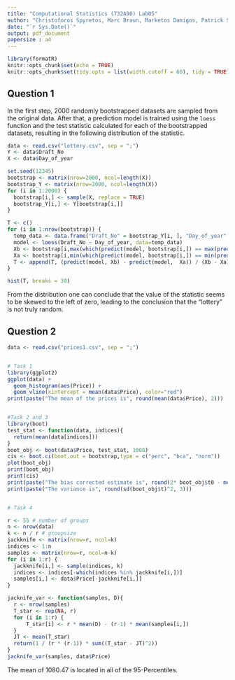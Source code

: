 ```yaml
---
title: "Computational Statistics (732A90) Lab05"
author: "Christoforos Spyretos, Marc Braun, Marketos Damigos, Patrick Siegfried Hiemsch & Prakhar"
date: "`r Sys.Date()`"
output: pdf_document
papersize : a4
---
```


```r
library(formatR)
knitr::opts_chunk$set(echo = TRUE)
knitr::opts_chunk$set(tidy.opts = list(width.cutoff = 60), tidy = TRUE)
```


## Question 1

In the first step, 2000 randomly bootstrapped datasets are sampled from the original data.
After that, a prediction model is trained using the `loess` function and the test statistic
calculated for each of the bootstrapped datasets, resulting in the following distribution of the
statistic.

```r
data <- read.csv("lottery.csv", sep = ";")
Y <- data$Draft_No
X <- data$Day_of_year

set.seed(12345)
bootstrap <- matrix(nrow=2000, ncol=length(X))
bootstrap_Y <- matrix(nrow=2000, ncol=length(X))
for (i in 1:2000) {
  bootstrap[i,] <- sample(X, replace = TRUE)
  bootstrap_Y[i,] <- Y[bootstrap[i,]]
}

T <- c()
for (i in 1:nrow(bootstrap)) {
  temp_data <- data.frame("Draft_No" = bootstrap_Y[i, ], "Day_of_year" = bootstrap[i,])
  model <- loess(Draft_No ~ Day_of_year, data=temp_data)
  Xb <- bootstrap[i,max(which(predict(model, bootstrap[i,]) == max(predict(model, bootstrap[i,]))))]
  Xa <- bootstrap[i,min(which(predict(model, bootstrap[i,]) == min(predict(model, bootstrap[i,]))))]
  T <- append(T, (predict(model, Xb) - predict(model,  Xa)) / (Xb - Xa))
}

hist(T, breaks = 30)

```
From the distribution one can conclude that the value of the statistic seems to be skewed to the left of zero, leading to the conclusion that the "lottery" is not truly random.

## Question 2

```r
data <- read.csv("prices1.csv", sep = ";")


# Task 1
library(ggplot2)
ggplot(data) +
  geom_histogram(aes(Price)) +
  geom_vline(xintercept = mean(data$Price), color="red")
print(paste("The mean of the prices is", round(mean(data$Price), 2)))


#Task 2 and 3
library(boot)
test_stat <- function(data, indices){
  return(mean(data[indices]))
}
boot_obj <- boot(data$Price, test_stat, 1000)
cis <- boot.ci(boot.out = bootstrap,type = c("perc", "bca", "norm"))
plot(boot_obj)
print(boot_obj)
print(cis)
print(paste("The bias corrected estimate is", round(2* boot_obj$t0 - mean(boot_obj$t), 3)))
print(paste("The variance is", round(sd(boot_obj$t)^2, 3)))


# Task 4

r <- 55 # number of groups
n <- nrow(data)
k <- n / r # groupsize
jackknife <- matrix(nrow=r, ncol=k)
indices <- 1:n
samples <- matrix(nrow=r, ncol=n-k)
for (i in 1:r) {
  jackknife[i,] <- sample(indices, k)
  indices <- indices[-which(indices %in% jackknife[i,])]
  samples[i,] <- data$Price[-jackknife[i,]]
}

jacknife_var <- function(samples, D){
  r <- nrow(samples)
  T_star <- rep(NA, r)
  for (i in 1:r) {
      T_star[i] <- r * mean(D) - (r-1) * mean(samples[i,])
  }
  JT <- mean(T_star)
  return(1 / (r * (r-1)) * sum((T_star - JT)^2))
}
jacknife_var(samples, data$Price)
```


The mean of 1080.47 is located in all of the 95-Percentiles.





























